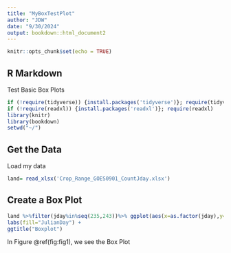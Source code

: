 ```yaml
---
title: "MyBoxTestPlot"
author: "JDW"
date: "9/30/2024"
output: bookdown::html_document2
---
```



```r
knitr::opts_chunk$set(echo = TRUE)
```

## R Markdown

Test Basic Box Plots

```r
if (!require(tidyverse)) {install.packages('tidyverse')}; require(tidyverse)
if (!require(readxl)) {install.packages('readxl')}; require(readxl)
library(knitr)
library(bookdown)
setwd("~/")
```

## Get the Data

Load my data

```r
land= read_xlsx('Crop_Range_GOES0901_CountJday.xlsx')
```

## Create a Box Plot

```r
land %>%filter(jday%in%seq(235,243))%>% ggplot(aes(x=as.factor(jday),y=FDCount,fill=as.factor(jday))) +    geom_boxplot(outlier.colour="red", outlier.shape=8,outlier.size=2)+ xlab("JulianDay") + ##Change thetitleoflegend 
labs(fill="JulianDay") + 
ggtitle("Boxplot")
```

In Figure \@ref(fig:fig1), we see the Box Plot
